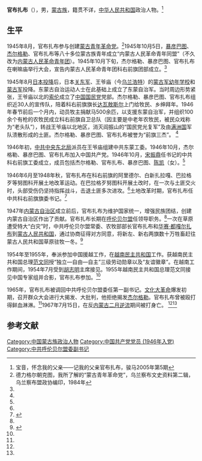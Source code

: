 {{Otheruses|other=名为官布扎布的其他人物|官布}}

'''官布扎布'''（{{bd|1922年||1967年|7月15日}}），男，[[蒙古族|蒙古族]]，籍贯不详，[[中华人民共和国|中华人民共和国]]政治人物。<ref name=bao>宝音，怀念我的父亲——记我的父亲官布扎布，骏马2005年第5期</ref>

== 生平 ==
1945年8月，官布扎布参与创建[[蒙古青年革命党|蒙古青年革命党]]。<ref>德力格尔朝克图，我所了解的“蒙古青年革命党”，乌兰察布文史资料第二辑，乌兰察布盟政协编印，1984年</ref>1945年10月5日，[[暴彦巴图|暴彦巴图]]、[[杰尔格勒|杰尔格勒]]、官布扎布等八十多位蒙古族青年成立“内蒙古人民革命青年同盟”（不久改为[[内蒙古人民革命青年团|内蒙古人民革命青年团]]）。1945年10月下旬，杰尔格勒、暴彦巴图、官布扎布在喇嘛庙举行大会，宣告内蒙古人民革命青年团科右前旗团部成立。<ref name=bao/>

1945年8月[[日本投降|日本投降]]后，日本[[关东军|关东军]]、王爷庙（今[[乌兰浩特|乌兰浩特]]）的[[蒙古军幼年学校|蒙古军幼年学校]]和[[蒙古军|蒙古军]]投降。东蒙古自治运动人士在此基础上成立了东蒙自治军。当时周边形势紧张，王爷庙以北的[[索伦|索伦]]成立了[[中国国民党|中国国民党]]党部。杰尔格勒、暴彦巴图、官布扎布组织近30人的宣传队，陪着科右前旗旗长[[达瓦敖斯尔|达瓦敖斯尔]]上门给牧民、乡绅拜年。1946年春节前后一个月内，动员牧主捐献马500余匹，以支援东蒙自治军，并组织100余个有枪的农牧民成立科右前旗自卫总队（因主要是中老年农牧民，被民众戏称为“老头队”），转战王爷庙以北地区，消灭阎振山的“国民党光复军”及由[[满洲国|满洲国]]军队溃散形成的土匪。杰尔格勒、暴彦巴图、官布扎布被誉为“前旗三杰”。 <ref name=bao/>

1946年初，[[中共中央东北局|中共中央东北局]]派员在王爷庙组建中共东蒙工委。1946年10月，杰尔格勒、暴彦巴图、官布扎布加入中国共产党。1946年10月，[[宋振鼎|宋振鼎]]任书记的中共科右前旗工委成立，成员包括杰尔格勒、官布扎布、暴彦巴图、[[陈凯|陈凯]]（女）。<ref name=bao/>

1946年6月至1948年秋，官布扎布在科右前旗的阿里德尔、白新扎拉嘎、巴拉格歹等努图科开展土地改革运动。在巴拉格歹努图科开展土改时，在一次与土匪交火时，头部受伤仍坚持指挥战斗，击退土匪多次进攻。<ref name=bao/>土地改革时期，官布扎布任中共科右前旗旗委书记。<ref name=cky>{{Cite web |url=http://cpc.people.com.cn/GB/165240/166721/10115024.html |author=陈奎元 |title=怀念杰尔格勒同志 |work=中国共产党新闻网 |date=2009-09-25 |accessdate=2016-08-13 |archive-date=2017-01-12 |archive-url=https://web.archive.org/web/20170112122540/http://cpc.people.com.cn/GB/165240/166721/10115024.html |dead-url=no }}</ref>

1947年[[内蒙古自治区|内蒙古自治区]]成立前后，官布扎布为维护国家统一，增强民族团结，创建内蒙古自治区作出了贡献。官布扎布长期在[[呼伦贝尔盟|呼伦贝尔盟]]任领导职务。<ref name=bao/>一次在草原遭受特大“白灾”时，中共呼伦贝尔盟常委、农牧部部长官布扎布和[[华赛·都嘎尔扎布|华赛·都嘎尔扎布]]到[[蒙古人民共和国|蒙古人民共和国]]，通过协商征得对方同意，将新左、新右两旗数十万牲畜赶往蒙古人民共和国草原驻牧一冬。<ref>{{Cite web |url=http://www.hlbrdaily.com.cn/news/11/html/231307_2.html |author=李墨田 |title=草原之子华赛·都嘎尔扎布 |work=呼伦贝尔新闻 |date=2015-09-14 |accessdate=2016-08-13 |archive-date=2016-08-16 |archive-url=https://web.archive.org/web/20160816231602/http://www.hlbrdaily.com.cn/news/11/html/231307_2.html |dead-url=no }}</ref>

1954年至1955年，奉派参加中国援越工作，在[[越南民主共和国|越南民主共和国]]工作。获越南民主共和国总理[[范文同|范文同]]授“独立―自由―自主”三级劳动勋章以及“友谊徽章”。在越南工作期间，1954年7月受到[[胡志明|胡志明]]主席接见。1955年越南民主共和国总理范文同接见中国专家组并合影，官布扎布参加。<ref name=bao/>

1965年，官布扎布被调回中共呼伦贝尔盟委任第一副书记。[[文化大革命|文化大革命]]爆发初期，召开群众大会进行大揭发、大批判，他拒绝揭发[[杰尔格勒|杰尔格勒]]。官布扎布曾被殴打得鲜血淋淋。<ref name=cky/>1967年7月15日，在反[[内蒙古二月逆流|内蒙古二月逆流]]期间被打身亡。 <ref name=bao/><ref name=cky/>

== 参考文献 ==
{{reflist}}

{{Authority control}}
{{DEFAULTSORT:G}}
[[Category:中国蒙古族政治人物|Category:中国蒙古族政治人物]]
[[Category:中国共产党党员_(1946年入党)|Category:中国共产党党员 (1946年入党)]]
[[Category:中共呼伦贝尔盟委副书记|Category:中共呼伦贝尔盟委副书记]]
